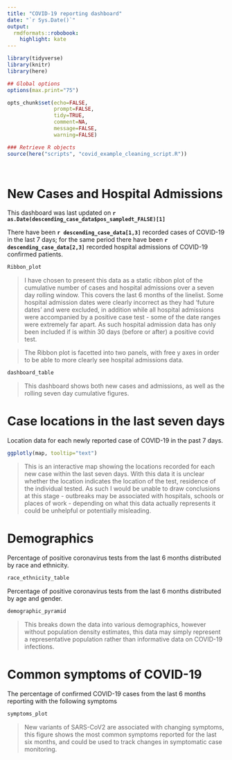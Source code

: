 ```yaml
---
title: "COVID-19 reporting dashboard"
date: "`r Sys.Date()`"
output:
  rmdformats::robobook:
    highlight: kate
---
```



```r
library(tidyverse)
library(knitr)
library(here)

## Global options
options(max.print="75")

opts_chunk$set(echo=FALSE,
               prompt=FALSE,
               tidy=TRUE,
               comment=NA,
               message=FALSE,
               warning=FALSE)

### Retrieve R objects
source(here("scripts", "covid_example_cleaning_script.R"))




```


# New Cases and Hospital Admissions

This dashboard was last updated on **`r as.Date(descending_case_data$pos_sampledt_FALSE)[1]`**

There have been **`r descending_case_data[1,3]`** recorded cases of COVID-19 in the last 7 days; for the same period there have been **`r descending_case_data[2,3]`** recorded hospital admissions of COVID-19 confirmed patients.

```r
Ribbon_plot
```

> I have chosen to present this data as a static ribbon plot of the cumulative number of cases and hospital admissions over a seven day rolling window. This covers the last 6 months of the linelist. Some hospital admission dates were clearly incorrect as they had 'future dates' and were excluded, in addition while all hospital admissions were accompanied by a positive case test - some of the date ranges were extremely far apart. As such hospital admission data has only been included if is within 30 days (before or after) a positive covid test. 

> The Ribbon plot is facetted into two panels, with free y axes in order to be able to more clearly see hospital admissions data. 

```r
dashboard_table
```

> This dashboard shows both new cases and admissions, as well as the rolling seven day cumulative figures. 

# Case locations in the last seven days

Location data for each newly reported case of COVID-19 in the past 7 days.

```r

ggplotly(map, tooltip="text")


```

> This is an interactive map showing the locations recorded for each new case within the last seven days. With this data it is unclear whether the location indicates the location of the test, residence of the individual tested. As such I would be unable to draw conclusions at this stage - outbreaks may be associated with hospitals, schools or places of work - depending on what this data actually represents it could be unhelpful or potentially misleading. 

# Demographics

Percentage of positive coronavirus tests from the last 6 months distributed by race and ethnicity.

```r
race_ethnicity_table
```

Percentage of positive coronavirus tests from the last 6 months distributed by age and gender.

```r
demographic_pyramid 
```

> This breaks down the data into various demographics, however without population density estimates, this data may simply represent a representative population rather than informative data on COVID-19 infections. 

# Common symptoms of COVID-19

The percentage of confirmed COVID-19 cases from the last 6 months reporting with the following symptoms

```r
symptoms_plot

```

> New variants of SARS-CoV2 are associated with changing symptoms, this figure shows the most common symptoms reported for the last six months, and could be used to track changes in symptomatic case monitoring. 
